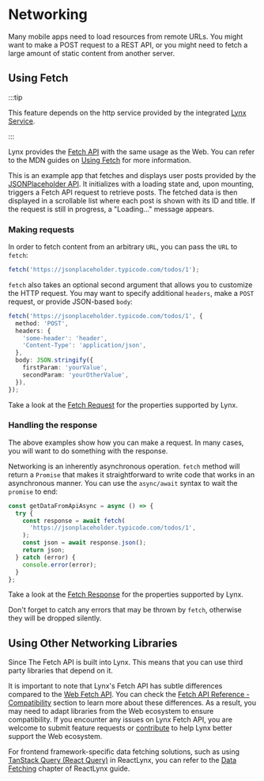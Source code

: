 # Networking

Many mobile apps need to load resources from remote URLs. You might want to make a POST request to a REST API, or you might need to fetch a large amount of static content from another server.

## Using Fetch

:::tip

This feature depends on the http service provided by the integrated [Lynx Service](guide/start/integrate-with-existing-apps).

:::

Lynx provides the [Fetch API](/api/lynx-api/global/fetch) with the same usage as the Web. You can refer to the MDN guides on [Using Fetch](https://developer.mozilla.org/en-US/docs/Web/API/Fetch_API/Using_Fetch) for more information.

This is an example app that fetches and displays user posts provided by the [JSONPlaceholder API](https://jsonplaceholder.typicode.com/). It initializes with a loading state and, upon mounting, triggers a Fetch API request to retrieve posts. The fetched data is then displayed in a scrollable list where each post is shown with its ID and title. If the request is still in progress, a "Loading..." message appears.


<Go
  example="networking"
  defaultFile="src/fetch/index.tsx"
  img="https://lf-lynx.tiktok-cdns.com/obj/lynx-artifacts-oss-sg/lynx-website/assets/doc/networking/fetch-example-image.webp"
  defaultEntryFile="dist/fetch.lynx.bundle"
  entry="src/fetch"
/>

### Making requests

In order to fetch content from an arbitrary `URL`, you can pass the `URL` to `fetch`:

```typescript
fetch('https://jsonplaceholder.typicode.com/todos/1');
```

`fetch` also takes an optional second argument that allows you to customize the HTTP request. You may want to specify additional `headers`, make a `POST` request, or provide JSON-based `body`:

```typescript
fetch('https://jsonplaceholder.typicode.com/todos/1', {
  method: 'POST',
  headers: {
    'some-header': 'header',
    'Content-Type': 'application/json',
  },
  body: JSON.stringify({
    firstParam: 'yourValue',
    secondParam: 'yourOtherValue',
  }),
});
```

Take a look at the [Fetch Request](/api/lynx-api/global/fetch#request) for the properties supported by Lynx.

### Handling the response

The above examples show how you can make a request. In many cases, you will want to do something with the response.

Networking is an inherently asynchronous operation. `fetch` method will return a `Promise` that makes it straightforward to write code that works in an asynchronous manner. You can use the `async/await` syntax to wait the `promise` to end:

```typescript
const getDataFromApiAsync = async () => {
  try {
    const response = await fetch(
      'https://jsonplaceholder.typicode.com/todos/1',
    );
    const json = await response.json();
    return json;
  } catch (error) {
    console.error(error);
  }
};
```

Take a look at the [Fetch Response](/api/lynx-api/global/fetch#response) for the properties supported by Lynx.

Don't forget to catch any errors that may be thrown by `fetch`, otherwise they will be dropped silently.

## Using Other Networking Libraries

Since The Fetch API is built into Lynx. This means that you can use third party libraries that depend on it.

It is important to note that Lynx's Fetch API has subtle differences compared to the [Web Fetch API](https://developer.mozilla.org/en-US/docs/Web/API/Fetch_API). You can check the [Fetch API Reference - Compatibility](/api/lynx-api/global/fetch#compatibility) section to learn more about these differences. As a result, you may need to adapt libraries from the Web ecosystem to ensure compatibility. If you encounter any issues on Lynx Fetch API, you are welcome to submit feature requests or [contribute](https://github.com/lynx-family/lynx/blob/develop/CONTRIBUTING.md) to help Lynx better support the Web ecosystem.

For frontend framework-specific data fetching solutions, such as using [TanStack Query (React Query)](https://tanstack.com/query/latest) in ReactLynx, you can refer to the [Data Fetching](react/data-fetching) chapter of ReactLynx guide.
